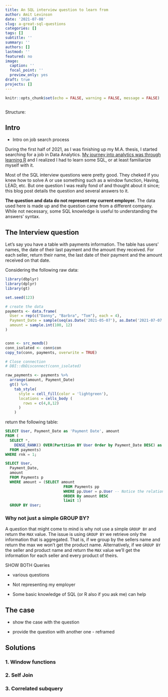 ```yaml
---
title: An SQL interview question to learn from
author: Amit Levinson
date: '2021-07-08'
slug: a-great-sql-questions
categories: []
tags: []
subtitle: ''
summary: ''
authors: []
lastmod: ''
featured: no
image:
  caption: ''
  focal_point: ''
  preview_only: yes
draft: true
projects: []
---
```


```r
knitr::opts_chunk$set(echo = FALSE, warning = FALSE, message = FALSE)
```

```r
```


Structure:

## Intro

- Intro on job search process

During the first half of 2021, as I was finishing up my M.A. thesis, I started searching for a job in Data Analytics. [My journey into analytics was through learning R](https://amitlevinson.com/blog/my-year-in-r/) and I realized I had to learn some SQL, or at least familiarize myself with it.

Most of the SQL interview questions were pretty good. They cheked if you knew how to solve A or use something such as a window function, Having, LEAD, etc. But one question I was really fond of and thought about it since; this blog post details the question and several answers to it.

**The question and data do not represent my current employer.** The data used here is made up and the question came from a different company. While not necessary, some SQL knowledge is useful to understanding the answers' syntax.

## The Interview question

Let's say you have a table with payments information. The table has users' names, the date of their last payment and the amount they received. For each seller, return their name, the last date of their payment and the amount received on that date. 

Considering the following raw data:

```r
library(dbplyr)
library(dplyr)
library(gt)

set.seed(123)

# create the data
payments <- data.frame(
  User = rep(c("Danny", "Barbra", "Tom"), each = 4),
  Payment_Date = sample(seq(as.Date('2021-05-07'), as.Date('2021-07-07'), by = 'day'), 12),
  amount = sample.int(100, 12)
)


conn <- src_memdb()
conn_isolated <- conn$con
copy_to(conn, payments, overwrite = TRUE)

# Close connection
# DBI::dbDisconnect(conn_isolated)
```


```r
raw_payments <- payments %>% 
  arrange(amount, Payment_Date)
  gt() %>% 
    tab_style(
      style = cell_fill(color = 'lightgreen'),
      locations = cells_body (
        rows = c(4,8,12)
      )
    )
```

return the following table:


```sql
SELECT User, Payment_Date as 'Payment Date', amount
FROM (
  SELECT *,
    DENSE_RANK() OVER(Partition BY User Order by Payment_Date DESC) as rnk
  FROM payments)
WHERE rnk = 1;  
```





```sql
SELECT User,
  Payment_Date,
  amount
  FROM Payments p
  WHERE amount = (SELECT amount
                          FROM Payments pp
                          WHERE pp.User = p.User -- Notice the relation to the parent table
                          ORDER By amount DESC
                          limit 1)
  GROUP BY User;
```

### Why not just a simple GROUP BY?

A question that might come to mind is why not use a simple `GROUP BY` and return the `MAX` value. The issue is using `GROUP BY` we retrieve only the information that is aggregated. That is, if we group by the sellers name and return the max we won't get the product name. Alternatively, if we `GROUP BY` the seller and product name and return the `MAX` value we'll get the information for each seller and every product of theirs.

SHOW BOTH Queries

  - various questions
  
  - Not representing my employer

  - Some basic knowledge of SQL (or R also if you ask me) can help

## The case

- show the case with the question

- provide the question with another one - reframed

## Solutions

### 1. Window functions

### 2. Self Join

### 3. Correlated subquery

